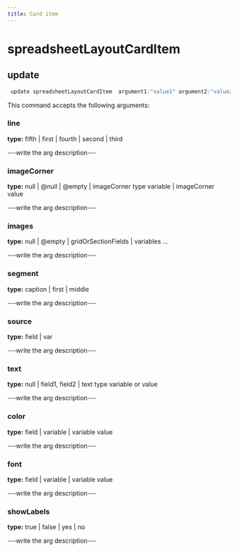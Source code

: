 ```yaml
---
title: Card item
---
```


# spreadsheetLayoutCardItem

## update

```js filename="Terminal" copy
 update spreadsheetLayoutCardItem  argument1:"value1" argument2:"value2"
```

This command accepts the following arguments:

### line
**type:** fifth | first | fourth | second | third

---write the arg description---

### imageCorner
**type:** null | @null | @empty | imageCorner type variable | imageCorner value

---write the arg description---

### images
**type:** null | @empty | gridOrSectionFields | variables ...

---write the arg description---

### segment
**type:** caption | first | middle

---write the arg description---

### source
**type:** field | var

---write the arg description---

### text
**type:** null | field1, field2 | text type variable or value

---write the arg description---

### color
**type:** field | variable | variable value

---write the arg description---

### font
**type:** field | variable | variable value

---write the arg description---

### showLabels
**type:** true | false | yes | no

---write the arg description---


